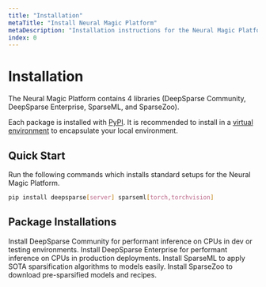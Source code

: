 ```yaml
---
title: "Installation"
metaTitle: "Install Neural Magic Platform"
metaDescription: "Installation instructions for the Neural Magic Platform including DeepSparse, SparseML, SparseZoo"
index: 0
---
```


# Installation

The Neural Magic Platform contains 4 libraries (DeepSparse Community, DeepSparse Enterprise, SparseML, and SparseZoo).

Each package is installed with [PyPI](https://pypi.org/user/neuralmagic/). It is recommended to install in 
a [virtual environment](https://docs.python.org/3/library/venv.html) to encapsulate your local environment.

## Quick Start

Run the following commands which installs standard setups for the Neural Magic Platform.

```bash
pip install deepsparse[server] sparseml[torch,torchvision]
```

## Package Installations

<LinkCards>
  <LinkCard href="./deepsparse" heading="DeepSparse Community">
    Install DeepSparse Community for performant inference on CPUs in dev or testing environments.
  </LinkCard>

  <LinkCard href="./deepsparse-ent" heading="DeepSparse Enterprise">
    Install DeepSparse Enterprise for performant inference on CPUs in production deployments.
  </LinkCard>

  <LinkCard href="./sparseml" heading="SparseML">
    Install SparseML to apply SOTA sparsification algorithms to models easily.
  </LinkCard>

  <LinkCard href="./sparsezoo" heading="SparseZoo">
    Install SparseZoo to download pre-sparsified models and recipes.
  </LinkCard>
</LinkCards>
